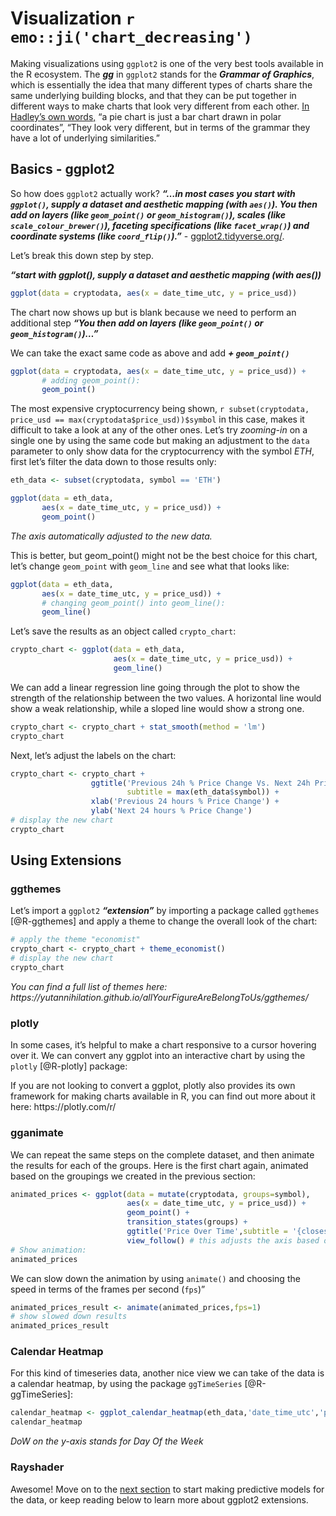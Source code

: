 # Visualization `r emo::ji('chart_decreasing')`


<!-- NOTE 09/27: REVAMP THIS SECTION, ANSWER QUESTIONS ABOUT THE DATA MORE -->


<!-- NOTE 05/24: I'm thinking should calculate % change just for visualization purposes just here, but what if we avoid that completely and instead make the tutorial on visualizing price over time for BTC first and then creating gganimate tutorial to iterate over the rest? Just keep it to ggplot2 + extensions + gganimate tutorial here, no need to make a million visualizations. Would be good to add rayshader too, but add that as a stretch goal for later. -->

Making visualizations using `ggplot2` is one of the very best tools available in the R ecosystem. The ***gg*** in `ggplot2` stands for the ***Grammar of Graphics***, which is essentially the idea that many different types of charts share the same underlying building blocks, and that they can be put together in different ways to make charts that look very different from each other. [In Hadley's own words,](https://qz.com/1007328/all-hail-ggplot2-the-code-powering-all-those-excellent-charts-is-10-years-old/) "a pie chart is just a bar chart drawn in polar coordinates", "They look very different, but in terms of the grammar they have a lot of underlying similarities."


## Basics - ggplot2

So how does `ggplot2` actually work? ***"...in most cases you start with `ggplot()`, supply a dataset and aesthetic mapping (with `aes()`). You then add on layers (like `geom_point()` or `geom_histogram()`), scales (like `scale_colour_brewer()`), faceting specifications (like `facet_wrap()`) and coordinate systems (like `coord_flip()`)."*** - [ggplot2.tidyverse.org/](https://ggplot2.tidyverse.org/).

Let's break this down step by step.

***"start with ggplot(), supply a dataset and aesthetic mapping (with aes())***


```r
ggplot(data = cryptodata, aes(x = date_time_utc, y = price_usd))
```


The chart now shows up but is blank because we need to perform an additional step ***"You then add on layers (like `geom_point()` or `geom_histogram()`)..."***

We can take the exact same code as above and add ***+ `geom_point()`***

```r
ggplot(data = cryptodata, aes(x = date_time_utc, y = price_usd)) +
       # adding geom_point():
       geom_point()
```

The most expensive cryptocurrency being shown, `r subset(cryptodata, price_usd == max(cryptodata$price_usd))$symbol` in this case, makes it difficult to take a look at any of the other ones. Let's try *zooming-in* on a single one by using the same code but making an adjustment to the `data` parameter to only show data for the cryptocurrency with the symbol *ETH*, first let's filter the data down to those results only:
```r
eth_data <- subset(cryptodata, symbol == 'ETH')
```

```r
ggplot(data = eth_data, 
       aes(x = date_time_utc, y = price_usd)) + 
       geom_point()
```

*The axis automatically adjusted to the new data.*

This is better, but geom_point() might not be the best choice for this chart, let's change `geom_point` with `geom_line` and see what that looks like:

```r
ggplot(data = eth_data, 
       aes(x = date_time_utc, y = price_usd)) + 
       # changing geom_point() into geom_line():
       geom_line()
```

Let's save the results as an object called `crypto_chart`:
```r
crypto_chart <- ggplot(data = eth_data, 
                       aes(x = date_time_utc, y = price_usd)) + 
                       geom_line()
```



We can add a linear regression line going through the plot to show the strength of the relationship between the two values. A horizontal line would show a weak relationship, while a sloped line would show a strong one.

```r
crypto_chart <- crypto_chart + stat_smooth(method = 'lm')
crypto_chart
```

Next, let's adjust the labels on the chart:
```r
crypto_chart <- crypto_chart +
                  ggtitle('Previous 24h % Price Change Vs. Next 24h Price % Change', 
                          subtitle = max(eth_data$symbol)) + 
                  xlab('Previous 24 hours % Price Change') +
                  ylab('Next 24 hours % Price Change')
# display the new chart
crypto_chart
```


## Using Extensions

### ggthemes
Let's import a `ggplot2` ***"extension"*** by importing a package called `ggthemes` [@R-ggthemes] and apply a theme to change the overall look of the chart:

```r
# apply the theme "economist"
crypto_chart <- crypto_chart + theme_economist()
# display the new chart
crypto_chart
```

*You can find a full list of themes here: https://yutannihilation.github.io/allYourFigureAreBelongToUs/ggthemes/*


### plotly
In some cases, it's helpful to make a chart responsive to a cursor hovering over it. We can convert any ggplot into an interactive chart by using the `plotly` [@R-plotly] package:

<!-- CAUSES ISSUES 06/11 -->
<!-- ```{r plotly, message=FALSE, warning=FALSE} -->
<!-- library(plotly) -->
<!-- # wrap any ggplot in the function ggplotly() to make it interactive -->
<!-- ggplotly(crypto_chart) -->
<!-- # notice that we did not overwrite the crypto_chart object this time -->
<!-- ``` -->

If you are not looking to convert a ggplot, plotly also provides its own framework for making charts available in R, you can find out more about it here: https://plotly.com/r/

<!-- ```{r show_plotly_website, echo=F} -->
<!-- knitr::include_url("https://plotly.com/r/", -->
<!--   height = "600px") -->
<!-- ``` -->
<!-- ***https://plotly.com/r/*** -->

<!-- NOT WORKING ANYMORE ON 10/21/2020: -->
<!-- ### ggpubr -->
<!-- We can use another extension called `ggpubr` [@R-ggpubr] and show the regression formula itself as well as correlation metrics (R-squared and p-value) on the chart. -->

<!-- ```{r ggpubr, message=FALSE, warning=FALSE} -->
<!-- library(ggpubr) -->
<!-- # use the custom imported functions stat_cor() and stat_regline_equation() -->
<!-- crypto_chart <- crypto_chart + -->
<!--                   stat_cor(label.x = -30, label.y = 25) + -->
<!--                   stat_regline_equation(label.x = -30, label.y = 20) + -->
<!--                   xlim(c(-35,35)) + ylim(c(-35,35)) -->
<!-- # display the new chart -->
<!-- crypto_chart -->
<!-- ``` -->

<!-- ### ggforce (NOT WORKING! ERROR, NOT SURE WHAT CHANGED) -->

<!-- The `ggforce` package [@R-ggforce] is a useful tool for annotating charts. We can annotate outliers for example: -->

<!-- ```{r add_ggforce_annotations} -->
<!-- library(ggforce) -->

<!-- crypto_chart <- crypto_chart +  -->
<!--                   geom_mark_ellipse(aes(filter = volume_last_24_hours == max(volume_last_24_hours), -->
<!--                                         label = date_extracted , -->
<!--                                         description=paste0('Price spike to $',price_usd))) + -->
<!--                   geom_mark_ellipse(aes(filter = volume_last_24_hours == min(volume_last_24_hours), -->
<!--                                         label = date_extracted , -->
<!--                                         description=paste0('Price drop to $',price_usd)))  -->
<!-- ``` -->

<!-- ```{r} -->
<!-- crypto_chart -->
<!-- ``` -->

### gganimate


<!-- LOOK THROUGH THIS AND PUT THE PRICE OVER TIME CHART AND THE RELATIONSHIP BETWEEN PREVIOUS PRICE AND NEXT 24H PRICE SIDE BY SIDE, AND HAVE THEM ANIMATED ITERATING OVER ALL CRYPTOCURRENCIES: https://github.com/thomasp85/gganimate/wiki/Animation-Composition -->

<!-- DISABLED CODE BELOW BECAUSE OF AN ERROR "trasnformr is required to tween paths and lines" -->

We can repeat the same steps on the complete dataset, and then animate the results for each of the groups. Here is the first chart again, animated based on the groupings we created in the previous section:
```r
animated_prices <- ggplot(data = mutate(cryptodata, groups=symbol),
                          aes(x = date_time_utc, y = price_usd)) +
                          geom_point() +
                          transition_states(groups) +
                          ggtitle('Price Over Time',subtitle = '{closest_state}') +
                          view_follow() # this adjusts the axis based on the group
# Show animation:
animated_prices
```

We can slow down the animation by using `animate()` and choosing the speed in terms of the frames per second (`fps`)"
```r
animated_prices_result <- animate(animated_prices,fps=1)
# show slowed down results
animated_prices_result
```

<!-- More animate options: -->
<!-- animate( -->
<!--     plot = my_plot, -->
<!--     render = gifski_renderer(), -->
<!--     height = 600, -->
<!--     width = 800,  -->
<!--     duration = 5, -->
<!--     fps = 20) -->




<!-- COMMENTED OUT BECAUSE WAS USING PRICE INSTEAD OF % CHANGE -->
<!-- ### gghiglight -->

<!-- Instead of iterating over each cryptocurrency one at a time like we did with the animation above, we might want to get a better side-by-side view of all our groups. -->

<!-- The `gghighlight` [@R-gghighlight] package lets us plot all groups on the same chart, and highlight the series we are interested in. -->

<!-- For example, we can plot the percentage change in price over a 24 hour period for all cryptocurrencies, and highlight those we are interested in to compare them against the rest of the trends. -->
<!-- ```{r gghighlight_percent_change, message=FALSE, warning=FALSE} -->
<!-- library(gghighlight) -->
<!-- ggplot(cryptodata, -->
<!--        aes(x=date_time_utc, y=((sell_price_usd_24h_later - price_usd)/price_usd) * 100, colour=symbol)) + -->
<!--   geom_line() + -->
<!--   ylab('Next 24 hours % Price Change') + -->
<!--   gghighlight(symbol=='Bitcoin') -->
<!-- ``` -->




### Calendar Heatmap

For this kind of timeseries data, another nice view we can take of the data is a calendar heatmap, by using the package `ggTimeSeries` [@R-ggTimeSeries]:
```r
calendar_heatmap <- ggplot_calendar_heatmap(eth_data,'date_time_utc','price_usd') #or do target_percent_change here?
calendar_heatmap
```

*DoW on the y-axis stands for Day Of the Week*

### Rayshader


<!-- DISABLED BECAUSE OF GITHUB ACTIONS XQUARTZ NOT BEING DETECTED -->
<!-- ### Rayshader -->

<!-- The previous chart is helpful, but a color scale like that can be a bit difficult to interpret. Although this is mostly for fun rather than being particularly useful, we could convert the previous chart into a 3d figure that is easier to visually interpret by using the amazing `rayshader` [@R-rayshader] package: -->

<!-- ```{r rayshader_cal_heatmap, message=FALSE, warning=FALSE} -->
<!-- # First remove the title from the legend to avoid visual issues -->
<!-- calendar_heatmap <- calendar_heatmap + theme(legend.title = element_blank()) -->
<!-- # Add the date to the title to make it clear these refresh twice daily -->
<!-- calendar_heatmap <- calendar_heatmap + ggtitle(paste0('Through: ',substr(max(eth_data$date_time_utc),1,13))) -->
<!-- # Convert to 3d plot -->
<!-- plot_gg(calendar_heatmap, zoom = 0.60, phi = 35, theta = 45) -->
<!-- # Render snapshot -->
<!-- render_snapshot('images/rayshader_image.png') -->
<!-- # Close RGL (which opens on plot_gg() command in a separate window) -->
<!-- rgl.close() -->
<!-- ``` -->

<!-- ![](images/rayshader_image.png) -->

<!-- This is the same two dimensional [calendar heatmap that was made earlier](#calendar-heatmap). -->

<!-- Because we can programmatically adjust the camera as shown above, that means that we can also create a snapshot, move the camera and take another one, and keep going until we have enough to make it look like a video! This is not difficult to do using the `render_movie()` function, which will take care of everything behind the scenes for the same plot as before: -->
<!-- ```{r rayshader_render_movie, message=FALSE, warning=FALSE} -->
<!-- # This time let's remove the scale too since we aren't changing it: -->
<!-- calendar_heatmap <- calendar_heatmap + theme(legend.position = "none") -->
<!-- # Same 3d plot as before -->
<!-- plot_gg(calendar_heatmap, zoom = 0.60, phi = 35, theta = 45) -->
<!-- # Render movie -->
<!-- render_movie('images/rayshader_video.mp4') -->
<!-- # Close RGL -->
<!-- rgl.close() -->
<!-- ``` -->

<!-- *Click on the video below to play the output* -->

<!-- ![](images/rayshader_video.mp4) -->
Awesome! Move on to the [next section](#predictive-modeling) to start making predictive models for the data, or keep reading below to learn more about ggplot2 extensions.


<!-- ### ggmap -->

<!-- (could probably get rid of this, cool but not super relevant) -->


<!-- There are so many different extensions for ggplot that it feels like a disservice to not be able to cover them all, so in order to show just how creative you can get, here is one last example using the `ggmap` [@R-ggmap] package. -->

<!-- ```{r import_ggmap, message=FALSE, warning=FALSE} -->
<!-- library(ggmap) -->
<!-- ``` -->

<!-- ```{r google_key, include=F} -->
<!-- register_google(gs_key) -->
<!-- ``` -->

<!-- Let's create a ggplot with the latest Google Maps satellite image of one of the towns in Russia where cryptocurrency mining facilities are prevalent. It is not easy to keep a massive facility with many powerful computers cool, so naturally very cold places like this are ideal to help keep electricity costs down. -->

<!-- ```{r show_google_map} -->
<!-- ggmap(get_map('Bratsk Russia', zoom=15, maptype='hybrid')) -->
<!-- ``` -->

<!-- We can take a slightly different view of the same location: -->

<!-- ```{r show_google_map_zoomed} -->
<!-- ggmap(get_map('Bratsk Russia', zoom=13, maptype='satellite')) -->
<!-- ``` -->

<!-- Or we could enter coordinates for a location directly instead of doing a search, here is Area 51 in Nevada for example:
<!-- ```{r}
<!-- ggmap(get_map(c(lon=-115.81, lat=37.2431), zoom=15, maptype='satellite'))
<!-- ```

If you wanted to use `ggmaps`, unfortunately this tool will require you to create your own API key through Google and connect it using `register_google()` and passing the API key to the function, before you can start returning maps. [Click here to find out more about ggmaps and getting it setup on your device, which is straightforward](https://github.com/dkahle/ggmap).

<!-- IMPORTANT: THE TUTORIAL IN THIS SECTION SHOULD MAINLY CONSIST OF GGPLOT FUNCTIONALITY, INTRODUCING EXTENSIONS, ANNOTATING CHARTS WITH GGFORCE, CREATING ANIMATIONS WITH GGANIMATE, PUTTING MULTIPLE ONES TOGETHER USING PATCHWORK.
<!-- ALSO FOCUS ON HOW DO YOU PLOT GROUPS OF DATA AS WELL AS TIMESERIES DATA, WORTH MENTIONING GGHIGHLIGHT AS WELL AS USING REGULAR FACETS, OR PLUGGING DATA INTO TRELLISCOPE.


<!-- ### Other ways to explore grouped data -->

<!-- Instead of iterating over each cryptocurrency one at a time like we did with the animation above, we might want to get a better side-by-side view of all our groups.  -->

<!-- #### gghiglight -->

<!-- The `gghighlight` [@R-gghighlight] package lets us plot all groups on the same chart, and highlight the series we are interested in.  -->

<!-- For example, we can plot the percentage change in price over a 24 hour period for all cryptocurrencies, and highlight those we are interested in to compare them against the rest of the trends. -->
<!-- ```{r gghighlight_percent_change, message=FALSE, warning=FALSE} -->
<!-- library(gghighlight) -->
<!-- ggplot(cryptodata,  -->
<!--        aes(x=date_time_utc, y=((sell_price_usd_24h_later - price_usd)/price_usd) * 100, colour=symbol)) + -->
<!--   geom_line() + -->
<!--   ylab('Next 24 hours % Price Change') + -->
<!--   gghighlight(symbol=='Bitcoin') -->
<!-- ``` -->



<!-- <!-- Rayshader here? -->



<!-- <!-- END HERE, ADD REST OF SECTIONS ABOVE: -->

<!-- ### More Extensions -->

<!-- We only scratched the surface of what is possible, and new tools are frequently developed by the community.  -->

<!-- ***You can explore the large number of ggplot2 extensions here:*** -->
<!-- ```{r show_ggplot_extensions_website, echo=F} -->
<!-- knitr::include_url("https://exts.ggplot2.tidyverse.org/gallery/", -->
<!--   height = "600px") -->
<!-- ``` -->

<!-- ***You could even write your own extensions:*** -->
<!-- ```{r show_ggplot_extensions_make_your_own, echo=F} -->
<!-- knitr::include_url("https://ggplot2-book.org/extensions.html", -->
<!--   height = "600px") -->
<!-- ``` -->










<!-- NEW CODE BELOW, DON'T DELETE: -->


<!-- For this section, let's use the object `cryptodata` instead of `crypto_grouped`, which is what will be used in the [next section for the predictive modeling](#predictive-modeling). The non-grouped object will be easier to work with for the visualizations. -->

<!-- The first thing we can do, is visualize the target % change over time for our data across the different cryptocurrencies. We will use the `ggplot2` package, which is part of the `tidyverse` package that we already imported into the R session earlier, so we don't need to import `ggplot2` to use its functions. -->

<!-- Using `ggplot()`, we can build a chart by first specifying `ggplot(data, aes(x = [variable1], y = [variable2]))`, and then using the correct ***geom*** to decide how to plot the information. We can take the ggplot we just made and add `geom_line()` to show the target variable we calculated in [the previous section](#add-target) over time: -->

<!-- ```{r first_visualization} -->
<!-- ggplot(cryptodata, aes(x=date_time_utc, y=target_percent_change)) + -->
<!--   geom_line() -->
<!-- ``` -->

<!-- This chart however is not exactly useful. Which cryptocurrency is which? There are so many lines that they show up as big black blobs instead, which is not what we want. We can take the same chart, and within the `aes()` argument of `ggplot()` we can simply add the argument `colour=symbol` to add different colors to identify each cryptocurrency: -->

<!-- ```{r first_visualization_by_symbol} -->
<!-- ggplot(cryptodata, aes(x=date_time_utc, y=target_percent_change, colour=symbol)) + -->
<!--   geom_line() -->
<!-- ``` -->

<!-- This is even less useful than before because there are too many different cryptocurrencies. We can use the `gghighlight` package in order to just highlight the top 10 cryptocurrencies by rank instead. When working with ggplots, the whole idea is to build the chart piece by piece, and we will do something similar by simply adding `+ gghighlight([condition])` to the same exact code we just ran above: -->

<!-- ```{r first_visualization_by_symbol_gghighlight} -->
<!-- library(gghighlight) # not part of the tidyverse so needs to be loaded -->
<!-- ggplot(cryptodata, aes(x=date_time_utc, y=target_percent_change, colour=symbol)) + -->
<!--   geom_line() + -->
<!--   gghighlight(rank <= 5) -->
<!-- ``` -->

<!-- Now let's zoom in on things a bit: -->

<!-- ```{r first_visualization_by_symbol_gghighlight_zoom} -->
<!-- library(gghighlight) # not part of the tidyverse so needs to be loaded -->
<!-- ggplot(cryptodata, aes(x=date_time_utc, y=target_percent_change, colour=symbol)) + -->
<!--   geom_line() + -->
<!--   gghighlight(rank <= 5) + -->
<!--   scale_x_datetime(limits = c(Sys.time() - 10*60*60*10, Sys.time()-80000)) + -->
<!--   scale_y_continuous(limits = c(-10,10)) -->
<!-- ``` -->

<!-- Are these trends connected in any way? We can use the package `plotly`[@R-plotly] to wrap the same chart in the function `ggplotly` to make this chart interactive and get more information out of it. Click and drag to move the plot around and scroll within the chart to zoom in and out. -->
<!-- ```{r first_visualization_ggplotly} -->
<!-- library(plotly) -->
<!-- (ggplot(cryptodata, aes(x=date_time_utc, y=target_percent_change, colour=symbol)) + -->
<!--   geom_line() + -->
<!--   gghighlight(rank <= 5) + -->
<!--   scale_x_datetime(limits = c(Sys.time() - 10*60*60*10, Sys.time()-80000)) + -->
<!--   scale_y_continuous(limits = c(-10,10))) %>%  -->
<!--   ggplotly() -->
<!-- ``` -->



<!-- ## Rayshader -->

<!-- We can use the `Rayshader` package to create a 3d representation of a ggplot. We can first make a heatmap of the 24 hour target % change over time and assign it to the object `rayshader_plot`: -->

<!-- ```{r first_visualization_hex} -->
<!-- rayshader_plot <- ggplot(cryptodata, aes(x=date_time_utc, y=target_percent_change)) + geom_hex() -->
<!-- ``` -->

<!-- We can then wrap the result in `plot_gg()`: -->

<!-- ```{r first_rayshader} -->
<!-- library(rayshader) -->
<!-- plot_gg(rayshader_plot) -->
<!-- rgl::rglwidget() -->
<!-- ``` -->










<!-- NEW NOTES MAY -->

<!-- - Here could give more details around flipside FCAS ratings and compare groups to % target, could do it by cv_fold and gganimate -->

<!-- - gghighlight % change over time all cryptos, highlighting top 5 -->














<!-- REMEMBER TO LEVERAGE GGANIMATE AND RAYSHADER FOR THIS SECTION -->










<!-- OLD CODE BELOW -->



<!-- **Summary for discussion:** Having narrowed down the dataset to less but more interesting variables, we should be able to create some relatively interesting visualizations here. Doing so, relationships like the previous 24h % change to the target variable, become *extremely* obvious.  -->

<!-- We will introduce the idea that as a cryptocurrency trader there are limitations based on where you live, and whether the cryptocurrency is large enough to actually be found on an exchange that you can trade on. For example, Binance was by far the largest exchange in the US, but it became illegal for US citizens to trade on Binance in 2019, and people in the United States can now only trade on "Binance US", which offers a smaller selection of cryptocurrencies to trade on. **So,** the observed relationships that seem extremely strong when looking at the market as a whole are actually not nearly as strong when you look at an individual exchange that people in the US could actually trade on. -->

<!-- Therefore the section will end with the same visual exploration from the start of the section, but breaking things down by 4 exchanges, and calculating the % change in the prices using the prices found on those specific exchanges directly instead of the aggregated average reported price. These relationships will be much weaker than the illusion created by looking at the markets as a whole. The 4 exchanges would be KuCoin, HitBTC, BitMart and Bibox; these ones specifically, because I have web scrapers that collect the prices specific to these exchanges only. I could set more up, I just have these ones because I identified these as the best exchanges for me to do trades on using an automated strategy in terms of them working with the tools I am using and having a large variety of cryptocurrencies. -->

<!-- A good approach might be to explore 1 exchange only, and offer additional material around doing the same for the other 3 that people can use as they will. -->


<!-- Here just add just one example for now of one chart going over ggplot2 syntax and general idea (look at what I wrote for tutorials), add a theme to it, turn it into an interactive plot, then use rayshader on it (so probably best to do a hex which looks nice) -->


<!-- ```{r setupVisualization, echo=F, message=FALSE, warning=FALSE} -->
<!-- # setup here -->
<!-- # library(plotly) -->
<!-- # library(ggpubr) -->
<!-- # library(rayshader) -->
<!-- # library(gghighlight) -->
<!-- ``` -->



<!-- Let's take a first look at the data by looking at the price of different cryptocurrencies over time: -->

<!-- ```{r message=FALSE, warning=FALSE} -->
<!-- # library(gghighlight) -->
<!-- # ggplot(cryptodata, aes(x=date, y=price_usd, colour=symbol)) + -->
<!-- #   geom_line() + -->
<!-- #   gghighlight(symbol=='BTC'|symbol=='ETH') -->
<!-- ``` -->

<!-- Bitcoin (BTC) and Bitcoin (ETH) are highlighted using the `gghighlight` [@R-gghighlight] package. -->

<!-- <!-- ***Note for discussion: create custom plotting function or walk through ggplot code?*** --> 

<!-- It's hard to tell anything about the data from the previous view because of the differences in the range in prices ($). Let's take the log of the price and make the same chart: -->

<!-- <!-- ```{r message=FALSE, warning=FALSE} -->
<!-- <!-- ggplot(cryptodata, aes(x=date, y=log(price_usd), colour=symbol)) + --> 
<!-- <!--   geom_line() + -->
<!-- <!--   gghighlight(symbol=='BTC'|symbol=='ETH'|symbol=='MANA') --> 
<!-- <!-- ``` -->


<!-- CREATE CUSTOM FUNCTION TO CREATE THIS PLOT PLOT_price_usd(log_price=TRUE) - OR BETTER TO LEAVE AS IS? -->


<!-- ```{r visualize_target_percent_change, warning=FALSE} -->
<!-- ggplot(cryptodata, aes(x=date, y=target_percent_change, colour=symbol)) + -->
<!--   geom_point() + -->
<!--   ylim(c(-20,20))  + -->
<!--   geom_smooth(method = "loess", colour='blue') + -->
<!--   gghighlight(symbol=='ETH') -->
<!-- ``` -->



<!-- Rayshader example: -->
<!-- ```{r} -->
<!-- plot_gg(ggplot(subset(cryptodata,symbol=='BTC'), aes(x=date, y=fees_daily_mean_usd, colour=fees_daily_median_usd)) + -->
<!--   geom_point() ) -->
<!-- ``` -->





<!-- REMEMBER TO LEVERAGE GGANIMATE AND RAYSHADER FOR THIS SECTION -->






<!-- OLD V2 BELOW: -->


<!-- ### Calendar heatmap -->

<!-- ```{r} -->
<!-- # From https://towardsdatascience.com/time-series-calendar-heatmaps-9f576578fcfe -->
<!-- library(plyr) -->
<!-- library(plotly) -->
<!-- library(tidyquant) -->
<!-- poloniex_btc_calendar <- poloniex_btc -->
<!-- poloniex_btc_calendar$weekday = as.POSIXlt(poloniex_btc_calendar$date)$wday +1 #finding the day no. of the week -->
<!-- poloniex_btc_calendar$weekdayf<-factor(poloniex_btc_calendar$weekday,levels=rev(1:7),labels=rev(c("Mon","Tue","Wed","Thu","Fri","Sat","Sun")),ordered=TRUE) #converting the day no. to factor -->
<!-- poloniex_btc_calendar$monthf<-factor(month(poloniex_btc_calendar$date),levels=as.character(1:12),labels=c("Jan","Feb","Mar","Apr","May","Jun","Jul","Aug","Sep","Oct","Nov","Dec"),ordered=TRUE) # finding the month -->
<!-- poloniex_btc_calendar$yearmonth<- factor(as.yearmon(poloniex_btc_calendar$date)) #finding the year and the month from the date. Eg: Nov 2018 -->
<!-- poloniex_btc_calendar$week <- as.numeric(format(poloniex_btc_calendar$date,"%W")) #finding the week of the year for each date -->
<!-- poloniex_btc_calendar<-ddply(poloniex_btc_calendar,.(yearmonth),transform,monthweek=1+week-min(week)) #normalizing the week to start at 1 for every month -->

<!-- poloniex_btc_calendar$year <- substr(poloniex_btc_calendar$date,1,4) -->
<!-- poloniex_btc_calendar <- filter(poloniex_btc_calendar, year > 2016) -->

<!-- price_heatmap <- ggplot(poloniex_btc_calendar, aes(monthweek, weekdayf, fill = poloniex_btc_calendar$price_usd)) + geom_tile(colour = "white") + facet_grid(year(poloniex_btc_calendar$date)~monthf) + scale_fill_gradient(low="red", high="green") + xlab("Week of Month") + ylab("") + ggtitle("Time-Series Calendar Heatmap: BTC Price ($)") + labs(fill = "Price") -->


<!-- #price_heatmap -->
<!-- plot_gg(price_heatmap) -->
<!-- ``` -->


<!-- Does the previous 24h % change affect the outcome of the % change for the next 24 hours? -->

<!-- ```{r targetVsChange, warning=F} -->
<!-- # adjust this to be a heatmap/different look instead -->
<!-- ggplot(poloniex_btc, aes(x=change_percent, y=target_perc_change)) + -->
<!--   geom_point(color='deepskyblue4', size=1.5) + -->
<!--   xlim(c(-20,20)) + -->
<!--   ylim(c(-20,20)) + -->
<!--   stat_cor(label.x = -20, label.y = 20) + -->
<!--   stat_regline_equation(label.x = -20, label.y = 17) + -->
<!--   labs(title='Relationship between previous 24h % change and next 24h % change vs. USD', -->
<!--        x='Previous 24h % Change', y= 'Next 24h % Change (Target)') + -->
<!--   geom_smooth(color = 'lightcoral', method = 'lm') -->
<!-- ``` -->




<!-- Same chart but filtered down to Bitcoin only: -->

<!-- ```{r targetVsChangeBTC, warning=F} -->
<!-- # adjust this to be a heatmap/different look instead -->
<!-- ggplot(filter(investing_dot_com,symbol=='BTC'), aes(x=change_percent, y=target_perc_change)) + -->
<!--   geom_point(color='deepskyblue4', size=1.5) + -->
<!--   xlim(c(-20,20)) + -->
<!--   ylim(c(-20,20)) + -->
<!--   stat_cor(label.x = -20, label.y = 20) + -->
<!--   stat_regline_equation(label.x = -20, label.y = 17) + -->
<!--   labs(title='Relationship between previous 24h % change and next 24h % change vs. USD', -->
<!--        x='Previous 24h % Change', y= 'Next 24h % Change (Target)') + -->
<!--   geom_smooth(color = 'lightcoral', method = 'lm') -->
<!-- ``` -->


<!-- Same chart but filtered down to Bitcoin only: -->

<!-- ```{r targetVsChangeETH, warning=F} -->
<!-- # adjust this to be a heatmap/different look instead -->
<!-- ggplot(filter(investing_dot_com,symbol=='ETH'), aes(x=change_percent, y=target_perc_change)) + -->
<!--   geom_point(color='deepskyblue4', size=1.5) + -->
<!--   xlim(c(-20,20)) + -->
<!--   ylim(c(-20,20)) + -->
<!--   stat_cor(label.x = -20, label.y = 20) + -->
<!--   stat_regline_equation(label.x = -20, label.y = 17) + -->
<!--   labs(title='Relationship between previous 24h % change and next 24h % change vs. USD', -->
<!--        x='Previous 24h % Change', y= 'Next 24h % Change (Target)') + -->
<!--   geom_smooth(color = 'lightcoral', method = 'lm') -->
<!-- ``` -->




<!-- ## Percent Change in Price Vs. USD Over Time -->

<!-- First convert the data to a `tsibble` which is a specialized data type that makes working with timeseries data more effective -->

<!-- ```{r paged.print=TRUE} -->
<!-- library(tsibble) -->
<!-- coin_metrics$date <- as.Date(coin_metrics$date_time_utc) -->
<!-- coin_metrics_tsbl <- as_tsibble(coin_metrics, key = symbol, index = date) -->
<!-- datatable(head(coin_metrics_tsbl,1000)) -->
<!-- ``` -->

<!-- Same deal with the other table: -->
<!-- ```{r} -->
<!-- coin_metrics$date <- as.Date(coin_metrics$date_time_utc) -->
<!-- coin_metrics_tsbl <- as_tsibble(coin_metrics, key = symbol, index = date) -->
<!-- datatable(head(coin_metrics_tsbl,1000)) -->
<!-- ``` -->




<!-- ## Find outliers -->

<!-- ```{r} -->
<!-- library(brolgar) -->
<!-- min_max <- poloniex_btc %>% -->
<!--   ungroup() %>% -->
<!--   filter(near_quantile(target_perc_change, c(0,1), 0.01)) -->
<!-- gg_id_features_red_dots <- -->
<!--   ggplot(poloniex_btc, -->
<!--          aes(x = date_time_utc, -->
<!--              y = target_perc_change)) + -->
<!--   geom_point(data = min_max, -->
<!--              colour = "#c03018", -->
<!--              size = 6) + -->
<!--   geom_point() -->
<!-- gg_id_features_red_dots -->
<!-- ``` -->


<!-- ```{r} -->
<!-- gg_id_features_red_dots_only <- -->
<!-- ggplot(min_max, -->
<!--        aes(x = date_time_utc, -->
<!--            y = target_perc_change, -->
<!--            group = symbol)) + -->
<!--   geom_point(colour = "#c03018", -->
<!--              size = 6) + -->
<!--   geom_point() -->
<!-- gg_id_features_red_dots_only -->
<!-- ``` -->


<!-- ```{r} -->
<!-- library(ggrepel) -->
<!-- gg_id_features_red_dots_only + -->
<!--   geom_label_repel(colour = "#c03018", -->
<!--              aes(label = as.character(date)), -->
<!--              size = 5, -->
<!--              nudge_x = -10) -->
<!-- ``` -->



<!-- ## Correlations -->


<!-- Select numeric variables: -->

<!-- ```{r} -->
<!-- poloniex_btc_correlations <- dplyr::select_if(poloniex_btc, is.numeric) -->
<!-- ``` -->

<!-- Calculate correlation: -->

<!-- ```{r} -->
<!-- poloniex_btc_correlations <- cor(poloniex_btc_correlations, use="complete.obs") -->
<!-- #btc_correlations <- as.data.frame(btc_correlations) -->
<!-- #btc_correlations %>% select(target_perc_change) %>% round(2) -->
<!-- ``` -->

<!-- ```{r} -->
<!-- library(ggcorrplot) -->
<!-- ggcorrplot(poloniex_btc_correlations) -->
<!-- ``` -->

<!-- ```{r} -->
<!-- library(reshape2) -->
<!-- melted_btc_correlations <- melt(poloniex_btc_correlations) -->
<!-- head(melted_btc_correlations) -->
<!-- ``` -->

<!-- ```{r} -->
<!-- melted_btc_correlations <- filter(melted_btc_correlations, Var2=='target_perc_change') -->
<!-- ggplot(data = melted_btc_correlations, aes(x=Var1, y=Var2, fill=value)) + -->
<!--   geom_tile() -->
<!-- ``` -->


<!-- ```{r} -->
<!-- # plot_gg(ggplot(data = melted_btc_correlations, aes(x=Var1, y=Var2, fill=value)) + -->
<!-- #   geom_tile()) -->
<!-- ``` -->


<!-- ```{r} -->
<!-- # Get lower triangle of the correlation matrix -->
<!--   get_lower_tri<-function(cormat){ -->
<!--     cormat[upper.tri(cormat)] <- NA -->
<!--     return(cormat) -->
<!--   } -->
<!--   # Get upper triangle of the correlation matrix -->
<!--   get_upper_tri <- function(cormat){ -->
<!--     cormat[lower.tri(cormat)]<- NA -->
<!--     return(cormat) -->
<!--   } -->

<!-- upper_tri <- get_upper_tri(poloniex_btc_correlations) -->
<!-- upper_tri -->

<!-- # Melt the correlation matrix -->
<!-- library(reshape2) -->
<!-- melted_btc_correlations <- melt(upper_tri, na.rm = TRUE) -->
<!-- melted_btc_correlations <- filter(melted_btc_correlations, Var2=='target_perc_change') -->
<!-- # Heatmap -->
<!-- library(ggplot2) -->
<!-- correlations_plot <- ggplot(data = melted_btc_correlations, aes(Var2, Var1, fill = value))+ -->
<!--  geom_tile(color = "white")+ -->
<!--  scale_fill_gradient2(low = "blue", high = "red", mid = "white", -->
<!--    midpoint = 0, limit = c(-1,1), space = "Lab", -->
<!--    symbol="Pearson\nCorrelation") + -->
<!--   theme_minimal()+ -->
<!--  theme(axis.text.x = element_text(angle = 45, vjust = 1, -->
<!--     size = 12, hjust = 1))+ -->
<!--  coord_fixed() + -->
<!-- geom_text(aes(Var2, Var1, label = round(value,2)), color = "black", size = 4) + -->
<!-- theme( -->
<!--   axis.title.x = element_blank(), -->
<!--   axis.title.y = element_blank(), -->
<!--   panel.grid.major = element_blank(), -->
<!--   panel.border = element_blank(), -->
<!--   panel.background = element_blank(), -->
<!--   axis.ticks = element_blank(), -->
<!--   legend.justification = c(1, 0), -->
<!--   legend.position = c(7, 0.7), -->
<!--   legend.direction = "horizontal")+ -->
<!--   guides(fill = guide_colorbar(barwidth = 7, barheight = 1, -->
<!--                 title.position = "top", title.hjust = 0.5)) -->

<!-- correlations_plot -->

<!-- #plot_gg(correlations_plot) #doesn't show up well in rayshader -->
<!-- ``` -->







<!-- ## Misc Visuals -->

<!-- ```{r coinmetricsBTCdataset} -->
<!-- bitcoin_coin_metrics <- coin_metrics %>% filter(symbol=='BTC') -->
<!-- ``` -->

<!-- ```{r transactionsBTC} -->
<!-- filesymbol_movie = 'btc_active_addresses_rayshader_test_delete.mp4' -->
<!-- plot_gg(ggplot(data = bitcoin_coin_metrics, aes(x=date_time_utc, y=active_addresses)) +  -->
<!--   geom_hex(color='black')+ -->
<!--   scale_fill_viridis_c(option = "C")) -->
<!-- render_highquality() -->

<!-- render_movie(filesymbol = filesymbol_movie, type = "custom",  -->
<!-- 	             frames = 720,  phi = phivecfull, zoom = zoomvecfull, theta = thetavec) -->
<!-- rgl::rgl.close() -->
<!-- ``` -->

<!-- <video width="600" height="500" controls> -->
<!--   <source src="btc_active_addresses_rayshader_test_delete.mp4" type="video/mp4"> -->
<!-- </video> -->


<!-- ```{r activeAddressesBTC} -->
<!-- bitcoin_coin_metrics$addresses <- bitcoin_coin_metrics$active_addresses -->
<!-- filesymbol_movie = 'btc_active_addresses_rayshader.mp4' -->
<!-- plot_gg(ggplot(data = bitcoin_coin_metrics, aes(x=date_time_utc, y=addresses, color=addresses)) +  -->
<!--   geom_point() ) -->

<!-- render_movie(filesymbol = filesymbol_movie, type = "custom",  -->
<!-- 	             frames = 720,  phi = phivecfull, zoom = zoomvecfull, theta = thetavec) -->
<!-- rgl::rgl.close() -->
<!-- ``` -->

<!-- <video width="600" height="500" controls> -->
<!--   <source src="btc_active_addresses_rayshader.mp4" type="video/mp4"> -->
<!-- </video> -->



















<!-- ## Visualize timeseries financial data -->

<!-- Highcharter -->

<!-- ```{r highcharterPrep} -->
<!-- library(highcharter) -->
<!-- highcharter_investingdotcom <- coin_metrics %>% select(date, symbol, target_perc_change) %>%  resymbol(asset=symbol, returns=target_perc_change) -->

<!-- # Structure needs to be adjusted to work with highcharter -->

<!-- highchart(type = "stock") %>%  -->
<!--   hc_add_series(highcharter_investingdotcom) -->
<!-- #Need to create new object in xts form, see asset_returns_xts: https://www.highcharts.com/blog/tutorials/highcharts-for-r-users/ -->
<!-- ``` -->



<!-- ```{r highcharterVis1} -->
<!-- # Example to replicate with crypto data -->
<!-- library(quantmod) -->
<!-- x <- getSymbols("GOOG", auto.assign = FALSE) -->
<!-- y <- getSymbols("AMZN", auto.assign = FALSE) -->
<!-- z <- getSymbols("MTN", auto.assign = FALSE) -->

<!-- highchart(type = "stock") %>% -->
<!--   hc_add_series(x) %>% -->
<!--   hc_add_series(y) %>%  -->
<!--   hc_add_series(z) -->
<!-- ``` -->


<!-- ## Some more relationships that don't have to do with the target % change:  -->


<!-- ```{r calculateBinaryTarget} -->
<!-- # Create binary target -->
<!-- for (i in 1:nrow(coin_metrics)){ -->
<!--   if (coin_metrics$target_perc_change[i] > 0){ -->
<!--     coin_metrics$target_perc_change[i] <- 1 -->
<!--   } else{ -->
<!--     coin_metrics$target_perc_change[i] <- 0 -->
<!--   } -->
<!-- } -->
<!-- ``` -->



<!-- ## NEW VIZ 02/15 -->

<!-- bitcoin_poloniex -->

<!-- ```{r bitcoin_poloniex_conversions} -->
<!-- bitcoin_poloniex <- as_tibble(bitcoin_poloniex) -->

<!-- bitcoin_poloniex$date <- as.Date(bitcoin_poloniex$date) -->

<!-- bitcoin_poloniex$price_usd <- gsub(',','',bitcoin_poloniex$price_usd) -->

<!-- bitcoin_poloniex$price_usd <- as.numeric(bitcoin_poloniex$price_usd) -->
<!-- ``` -->

<!-- ### Price of BTC over time -->

<!-- ```{r} -->
<!-- ggplot(bitcoin_poloniex, aes(x=date, y=price_usd)) + -->
<!--   geom_line() -->
<!-- ``` -->


<!-- ### Price of BTC vs. S&P500 over time -->





<!-- ### Heatmap of target % change -->

<!-- ```{r} -->
<!-- # From https://towardsdatascience.com/time-series-calendar-heatmaps-9f576578fcfe -->
<!-- library(plyr) -->
<!-- library(plotly) -->
<!-- library(tidyquant) -->
<!-- bitcoin_poloniex$weekday = as.POSIXlt(bitcoin_poloniex$date)$wday #finding the day no. of the week -->
<!-- bitcoin_poloniex$weekdayf<-factor(bitcoin_poloniex$weekday,levels=rev(1:7),labels=rev(c("Mon","Tue","Wed","Thu","Fri","Sat","Sun")),ordered=TRUE) #converting the day no. to factor  -->
<!-- bitcoin_poloniex$monthf<-factor(month(bitcoin_poloniex$date),levels=as.character(1:12),labels=c("Jan","Feb","Mar","Apr","May","Jun","Jul","Aug","Sep","Oct","Nov","Dec"),ordered=TRUE) # finding the month  -->
<!-- bitcoin_poloniex$yearmonth<- factor(as.yearmon(bitcoin_poloniex$date)) #finding the year and the month from the date. Eg: Nov 2018  -->
<!-- bitcoin_poloniex$week <- as.numeric(format(bitcoin_poloniex$date,"%W")) #finding the week of the year for each date  -->
<!-- bitcoin_poloniex<-ddply(bitcoin_poloniex,.(yearmonth),transform,monthweek=1+week-min(week)) #normalizing the week to start at 1 for every month  -->

<!-- target_heatmap <- ggplot(bitcoin_poloniex, aes(monthweek, weekdayf, fill = bitcoin_poloniex$target_perc_change)) + geom_tile(colour = "white") + facet_grid(year(bitcoin_poloniex$date)~monthf) + scale_fill_gradient(low="red", high="green") + xlab("Week of Month") + ylab("") + ggtitle("Time-Series Calendar Heatmap: BTC Price ($)") + labs(fill = "Price")  -->

<!-- target_heatmap -->
<!-- ``` -->


<!-- ### Rayshader version -->
<!-- ```{r rayshaderCalendarHeatmap} -->
<!-- library(rayshader) -->
<!-- plot_gg(price_heatmap, multicore = TRUE) -->
<!-- ``` -->


<!-- ```{r gemoHexRayshader} -->
<!-- plot_gg(ggplot(bitcoin_poloniex, aes(x=date, y=price_usd)) + -->
<!--   geom_hex()) -->
<!-- ``` -->


<!-- ```{r closergl} -->
<!-- rgl::rgl.close() -->
<!-- ``` -->


<!-- ```{r renderRayshaderTestmp4} -->
<!-- filesymbol_movie = 'rayshaderTest.mp4' -->

<!-- phivechalf = 30 + 60 * 1/(1 + exp(seq(-7, 20, length.out = 180)/2)) -->
<!-- phivecfull = c(phivechalf, rev(phivechalf)) -->
<!-- thetavec = -90 + 45 * sin(seq(0,359,length.out = 360) * pi/180) -->
<!-- zoomvec = 0.45 + 0.2 * 1/(1 + exp(seq(-5, 20, length.out = 180))) -->
<!-- zoomvecfull = c(zoomvec, rev(zoomvec)) -->
<!-- plot_gg(ggplot(bitcoin_poloniex, aes(x=date, y=price_usd)) + -->
<!--   geom_hex()) -->
<!-- #Un-comment the following to run -->
<!-- render_movie(filesymbol = filesymbol_movie, type = "custom",  -->
<!--              frames = 360,  phi = phivecfull, zoom = zoomvecfull, theta = thetavec) -->
<!-- rgl::rgl.close() -->
<!-- ``` -->

<!-- <video width="600" height="500" controls> -->
<!--   <source src="rayshaderTest.mp4" type="video/mp4"> -->
<!-- </video> -->


<!-- ```{r gemoHexRayshaderTargetVsPrev} -->
<!-- filesymbol_movie = 'rayshaderHexTest.mp4' -->

<!-- #Same settings as before but half speed -->
<!-- phivechalf = 30 + 60 * 1/(1 + exp(seq(-7, 20, length.out = 360)/2)) -->
<!-- phivecfull = c(phivechalf, rev(phivechalf)) -->
<!-- thetavec = -90 + 45 * sin(seq(0,359,length.out = 720) * pi/360) -->
<!-- zoomvec = 0.45 + 0.2 * 1/(1 + exp(seq(-5, 20, length.out = 360))) -->
<!-- zoomvecfull = c(zoomvec, rev(zoomvec)) -->

<!-- plot_gg(ggplot(bitcoin_poloniex, aes(x=change_percent, y=target_perc_change)) + -->
<!--   geom_hex()+xlim(c(-5,5)) + ylim(c(-5,5)) ) -->
<!-- #Un-comment the following to run -->
<!-- render_movie(filesymbol = filesymbol_movie, type = "custom",  -->
<!--              frames = 720,  phi = phivecfull, zoom = zoomvecfull, theta = thetavec) -->
<!-- rgl::rgl.close() -->
<!-- ``` -->

<!-- <video width="600" height="500" controls> -->
<!--   <source src="rayshaderHexTest.mp4" type="video/mp4"> -->
<!-- </video> -->





<!-- ### Correlations strength -->

<!-- MA lagged features -->





<!-- ### xts objects -->

<!-- ```{r} -->
<!-- library(xts) -->

<!-- bitcoin_poloniex_xts <- xts(bitcoin_poloniex, order.by = bitcoin_poloniex$date_time_utc) -->
<!-- ``` -->


<!-- ### TTR package -->

<!-- Moving Averages -->
<!-- ```{r maCalc} -->
<!-- library(TTR) -->
<!-- ema_10 <- EMA(bitcoin_poloniex_xts[,"price_usd"], n=10) -->
<!-- sma_10 <- SMA(bitcoin_poloniex_xts[,"price_usd"], n=10) -->

<!-- #more ema -->
<!-- ema_5 <- EMA(bitcoin_poloniex_xts[,"price_usd"], n=5) -->
<!-- ema_50 <- EMA(bitcoin_poloniex_xts[,"price_usd"], n=50) -->
<!-- ema_150 <- EMA(bitcoin_poloniex_xts[,"price_usd"], n=150) -->

<!-- #runMean -->
<!-- runmean_10 <- runMean(bitcoin_poloniex_xts[,"price_usd"], n=10) -->

<!-- # WMA -->
<!-- wma_10 <- WMA(as.numeric(bitcoin_poloniex_xts[,"price_usd"]), n=10) -->

<!-- # ZLEMA -->
<!-- zlema_10 <- ZLEMA(as.numeric(bitcoin_poloniex_xts[,"price_usd"]), n=10) -->
<!-- ``` -->

<!-- More indicators -->
<!-- ```{r taIndicators} -->
<!-- # RSI -->
<!-- #rsi_10 <- RSI(as.numeric(bitcoin_poloniex_xts[,"price_usd"]), n=10) -->

<!-- # Momentum -->
<!-- momentum_10 <- momentum(as.numeric(bitcoin_poloniex_xts[,"price_usd"]), n=10) -->

<!-- # TDI -->
<!-- tdi_10 <- TDI(as.numeric(bitcoin_poloniex_xts[,"price_usd"]), n=10) -->

<!-- # TRIX -->
<!-- trix_10 <- TRIX(as.numeric(bitcoin_poloniex_xts[,"price_usd"]), n=10) -->

<!-- # Wilder Sum -->
<!-- #wildersum_10 <- wilderSum(as.numeric(bitcoin_poloniex_xts[,"price_usd"]), n=10) -->
<!-- ``` -->

<!-- ```{r plotXTS} -->
<!-- autoplot(bitcoin_poloniex_xts$price_usd, geom = "point") -->
<!-- ``` -->

<!-- ```{r plotEMA} -->
<!-- autoplot(ema_10) -->
<!-- ``` -->

<!-- ```{r combineEMA} -->
<!-- ema_price_comparison <- cbind(bitcoin_poloniex_xts$price_usd, ema_10) -->
<!-- autoplot(ema_price_comparison) -->
<!-- ``` -->

<!-- ```{r combineEMAnoFacets} -->
<!-- ema_price_comparison <- cbind(bitcoin_poloniex_xts$price_usd, ema_10) -->
<!-- ggplotly(autoplot(ema_price_comparison, facets = F) ) -->
<!-- ``` -->

<!-- ```{r moreEMAplot} -->
<!-- ema_full_plot <- cbind(ema_price_comparison, ema_5, ema_50, ema_150) -->
<!-- ggplotly(autoplot(ema_full_plot, facets = F) ) -->
<!-- ``` -->


<!-- More comparisons -->
<!-- ```{r visualizeTAcomparisons} -->
<!-- ta_comparisons_10 <- cbind(bitcoin_poloniex_xts$price_usd, ema_10, sma_10, runmean_10, momentum_10, tdi_10, trix_10, wma_10, zlema_10) -->
<!-- ggplotly(autoplot(ta_comparisons_10, facets = F) ) -->
<!-- ``` -->









